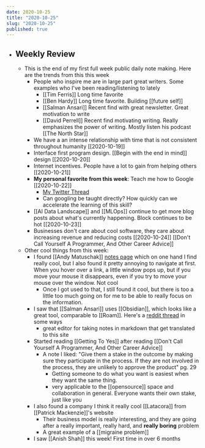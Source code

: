 ```yaml
---
date: 2020-10-25
title: "2020-10-25"
slug: "2020-10-25"
published: true
---
```

- ## Weekly Review
    - This is the end of my first full week public daily note making. Here are the trends from this this week
        - People who inspire me are in large part great writers. Some examples who I've been reading/listening to lately
            - [[Tim Ferris]] Long time favorite
            - [[Ben Hardy]] Long time favorite. Building [[future self]]
            - [[Salman Ansari]] Recent find with great newsletter. Great motivation to write
            -  [[David Perrell]] Recent find motivating writing. Really emphasizes the power of writing. Mostly listen his podcast [[The North Star]]
        - We have a an intense relationship with time that is not consistent throughout humanity [[2020-10-19]]
        - Interface first program design. [[Begin with the end in mind]] design [[2020-10-20]]
        - Internet incentives. People have a lot to gain from helping others [[2020-10-21]]
        - **My personal favorite from this week**: Teach me how to Google [[2020-10-22]]
            - [My Twitter Thread](https://twitter.com/nicktorba/status/1319252464743448576?s=20)
            - Can googling be taught directly? How quickly can we accelerate the learning of this skill?
        - [[AI Data Landscape]] and [[MLOps]] continue to get more blog posts about what's currently happening. Block continues to be hot [[2020-10-23]]
        - Businesses don't care about cool software, they care about increasing revenue and reducing costs [[2020-10-24]] [[Don't Call Yourself A Programmer, And Other Career Advice]] 
    - Other cool things from this week:
        - I found [[Andy Matuschak]] [notes page](https://notes.andymatuschak.org/About_these_notes) which on one hand I find really cool, but I also found it pretty annoying to navigate at first. When you hover over a link, a little window pops up, but if you move your mouse it disappears, even if you try to move your mouse over the window. Not cool
            - Once I got used to that, I still found it cool, but there is too a little too much going on for me to be able to really focus on the information. 
        - I saw that [[Salman Ansari]] uses [[Obsidian]], which looks like a great tool, comparable to [[Roam]]. Here's a [reddit thread](https://www.reddit.com/r/RoamResearch/comments/gsve57/roam_research_vs_obsidian/) in some ways
            - great editor for taking notes in markdown that get translated to this site
        - Started reading [[Getting To Yes]] after reading [[Don't Call Yourself A Programmer, And Other Career Advice]]
            - A note I liked: "Give them a stake in the outcome by making sure they participate in the process. If they are not involved in the process, they are unlikely to approve the product" pg. 29
                - Getting someone to do what you want is easiest when they want the same thing. 
                - very applicable to the [[opensource]] space and collaboration in general. Everyone wants their own stake, just like you 
        - I also found a company I think it really cool [[Latacora]] from [[Patrick Mackenzie]]'s website
            - Their business model is really interesting, and they are going after a really important, really hard, and **really boring** problem
            - A great example of a [[migraine problem]]
        - I saw [[Anish Shah]] this week! First time in over 6 months
